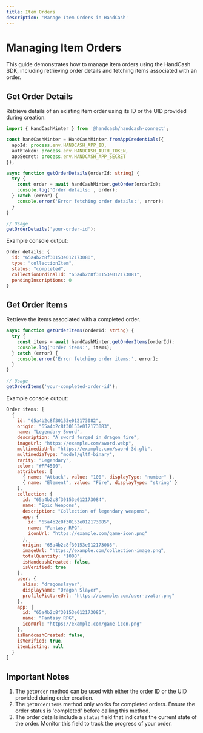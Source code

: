 ```yaml
---
title: Item Orders
description: 'Manage Item Orders in HandCash'
---
```


# Managing Item Orders

This guide demonstrates how to manage item orders using the HandCash SDK, including retrieving order details and fetching items associated with an order.

## Get Order Details

Retrieve details of an existing item order using its ID or the UID provided during creation.

```typescript
import { HandCashMinter } from '@handcash/handcash-connect';

const handCashMinter = HandCashMinter.fromAppCredentials({
  appId: process.env.HANDCASH_APP_ID,
  authToken: process.env.HANDCASH_AUTH_TOKEN,
  appSecret: process.env.HANDCASH_APP_SECRET
});

async function getOrderDetails(orderId: string) {
  try {
    const order = await handCashMinter.getOrder(orderId);
    console.log('Order details:', order);
  } catch (error) {
    console.error('Error fetching order details:', error);
  }
}

// Usage
getOrderDetails('your-order-id');
```

Example console output:

```javascript
Order details: {
  id: "65a4b2c8f30153e012173080",
  type: "collectionItem",
  status: "completed",
  collectionOrdinalId: "65a4b2c8f30153e012173081",
  pendingInscriptions: 0
}
```

## Get Order Items

Retrieve the items associated with a completed order.

```typescript
async function getOrderItems(orderId: string) {
  try {
    const items = await handCashMinter.getOrderItems(orderId);
    console.log('Order items:', items);
  } catch (error) {
    console.error('Error fetching order items:', error);
  }
}

// Usage
getOrderItems('your-completed-order-id');
```

Example console output:

```javascript
Order items: [
  {
    id: "65a4b2c8f30153e012173082",
    origin: "65a4b2c8f30153e012173083",
    name: "Legendary Sword",
    description: "A sword forged in dragon fire",
    imageUrl: "https://example.com/sword.webp",
    multimediaUrl: "https://example.com/sword-3d.glb",
    multimediaType: "model/gltf-binary",
    rarity: "Legendary",
    color: "#FF4500",
    attributes: [
      { name: "Attack", value: "100", displayType: "number" },
      { name: "Element", value: "Fire", displayType: "string" }
    ],
    collection: {
      id: "65a4b2c8f30153e012173084",
      name: "Epic Weapons",
      description: "Collection of legendary weapons",
      app: {
        id: "65a4b2c8f30153e012173085",
        name: "Fantasy RPG",
        iconUrl: "https://example.com/game-icon.png"
      },
      origin: "65a4b2c8f30153e012173086",
      imageUrl: "https://example.com/collection-image.png",
      totalQuantity: "1000",
      isHandcashCreated: false,
      isVerified: true
    },
    user: {
      alias: "dragonslayer",
      displayName: "Dragon Slayer",
      profilePictureUrl: "https://example.com/user-avatar.png"
    },
    app: {
      id: "65a4b2c8f30153e012173085",
      name: "Fantasy RPG",
      iconUrl: "https://example.com/game-icon.png"
    },
    isHandcashCreated: false,
    isVerified: true,
    itemListing: null
  }
]
```

## Important Notes

1. The `getOrder` method can be used with either the order ID or the UID provided during order creation.
2. The `getOrderItems` method only works for completed orders. Ensure the order status is 'completed' before calling this method.
3. The order details include a `status` field that indicates the current state of the order. Monitor this field to track the progress of your order.